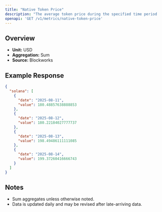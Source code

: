 ```yaml
---
title: "Native Token Price"
description: "The average token price during the specified time period for the native asset of that chain."
openapi: 'GET /v1/metrics/native-token-price'
---
```


## Overview

- **Unit:** USD
- **Aggregation:** Sum
- **Source:** Blockworks

## Example Response

```json
{
  "solana": [
    {
      "date": "2025-08-11",
      "value": 180.48857638888853
    },
    {
      "date": "2025-08-12",
      "value": 180.22184027777737
    },
    {
      "date": "2025-08-13",
      "value": 198.49486111111085
    },
    {
      "date": "2025-08-14",
      "value": 199.37260416666743
    }
  ]
}
```

## Notes
- Sum aggregates unless otherwise noted.
- Data is updated daily and may be revised after late-arriving data.
